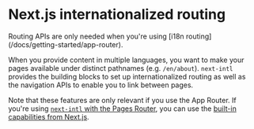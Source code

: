 
# Next.js internationalized routing

<Callout>
  Routing APIs are only needed when you're using [i18n
  routing](/docs/getting-started/app-router).
</Callout>

When you provide content in multiple languages, you want to make your pages available under distinct pathnames (e.g. `/en/about`). `next-intl` provides the building blocks to set up internationalized routing as well as the navigation APIs to enable you to link between pages.

<Cards className="mt-8 lg:w-1/2">
  <Card title="Routing middleware" href="/docs/routing/middleware" />
  <Card title="Navigation APIs" href="/docs/routing/navigation" />
</Cards>

Note that these features are only relevant if you use the App Router. If you're using [`next-intl` with the Pages Router](/docs/getting-started/pages-router), you can use the [built-in capabilities from Next.js](https://nextjs.org/docs/pages/building-your-application/routing/internationalization).

